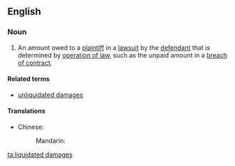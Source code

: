==English==

===Noun===
{{en-noun|head=[[liquidated]] [[damages]]|-}}
# {{context|legal|lang=en}} An amount owed to a [[plaintiff]] in a [[lawsuit]] by the [[defendant]] that is determined by [[operation of law]], such as the unpaid amount in a [[breach of contract]].

====Related terms====
* [[unliquidated damages]]

====Translations====
{{trans-top|liquidated damages}}
* Chinese:
*: Mandarin: {{t|cmn|约定违约金|sc=Hani}}
{{trans-mid}}
{{trans-bottom}}

[[ta:liquidated damages]]